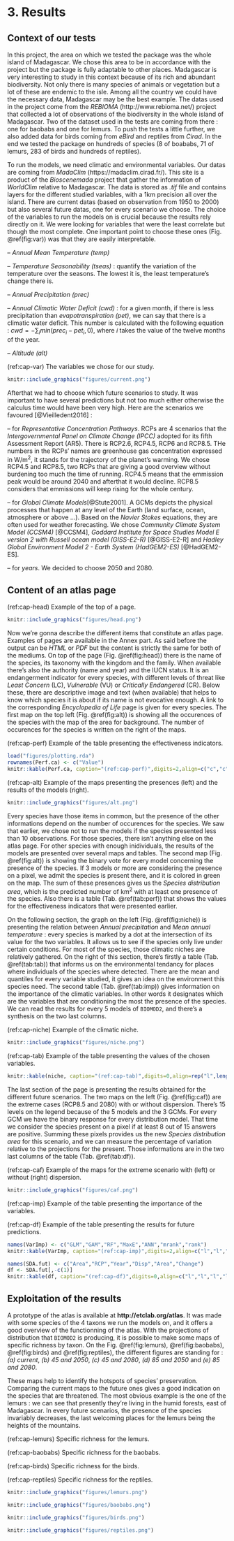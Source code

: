 # 3. Results

## Context of our tests

In this project, the area on which we tested the package was the whole island of Madagascar. We chose this area to be in accordance with the project but the package is fully adaptable to other places. Madagascar is very interesting to study in this context because of its rich and abundant biodiversity. Not only there is many species of animals or vegetation but a lot of these are endemic to the isle. Among all the country we could have the necessary data, Madagascar may be the best example. The datas used in the project come from the *REBIOMA* (http://www.rebioma.net/) project that collected a lot of observations of the biodiversity in the whole island of Madagascar. Two of the dataset used in the tests are coming from there : one for baobabs and one for lemurs. To push the tests a little further, we also added data for birds coming from *eBird* and reptiles from *Cirad*. In the end we tested the package on hundreds of species (8 of boababs, 71 of lemurs, 283 of birds and hundreds of reptiles).

To run the models, we need climatic and environmental variables. Our datas are coming from *MadaClim* (https://madaclim.cirad.fr/). This site is a product of the *Bioscenemada* project that gather the information of *WorldClim* relative to Madagascar. The data is stored as *.tif* file and contains layers for the different studied variables, with a 1km precision all over the island. There are current datas (based on observation from 1950 to 2000) but also several future datas, one for every scenario we choose. The choice of the variables to run the models on is crucial because the results rely directly on it. We were looking for variables that were the least correlate but though the most complete. One important point to choose these ones (Fig. \@ref(fig:var)) was that they are easily interpretable.

-- *Annual Mean Temperature (temp)*

-- *Temperature Seasonability (tseas)* : quantify the variation of the temperature over the seasons. The lowest it is, the least temperature's change there is. 

-- *Annual Precipitation (prec)*

-- *Annual Climatic Water Deficit (cwd)* : for a given month, if there is less precipitation than *evapotranspiration (pet)*, we can say that there is a climatic water deficit. This number is calculated with the following equation : $cwd=-\sum_{i} min(prec_{i} - pet_{i},0)$, where $i$ takes the value of the twelve months of the year.  

-- *Altitude (alt)*

(ref:cap-var) The variables we chose for our study.

```r
knitr::include_graphics("figures/current.png")
```

Afterthat we had to choose which future scenarios to study. It was important to have several predictions but not too much either otherwise the calculus time would have been very high. Here are the scenarios we favoured [@Vieilledent2016] :

-- for *Representative Concentration Pathways*. RCPs are 4 scenarios that the *Intergovernmental Panel on Climate Change (IPCC)* adopted for its fifth Assessment Report (AR5). There is RCP2.6, RCP4.5, RCP6 and RCP8.5. THe numbers in the RCPs' names are greenhouse gas concentration expressed in W/m^2^, it stands for the trajectory of the planet's warming. We chose RCP4.5 and RCP8.5, two RCPs that are giving a good overview without burdening too much the time of running. RCP4.5 means that the emmission peak would be around 2040 and afterthat it would decline. RCP8.5 considers that emmissions will keep rising for the whole century.  

-- for *Global Climate Models*[@Stute2001]. A GCMs depicts the physical processes that happen at any level of the Earth (land surface, ocean, atmosphere or above ...). Based on the *Navier Stokes* equations, they are often used for weather forecasting. We chose *Community Climate System Model (CCSM4)* [@CCSM4], *Goddard Institute for Space Studies Model E version 2 with Russell ocean model (GISS-E2-R)* [@GISS-E2-R] and *Hadley Global Environment Model 2 - Earth System (HadGEM2-ES)* [@HadGEM2-ES].

-- for *years*. We decided to choose 2050 and 2080.


## Content of an atlas page

(ref:cap-head) Example of the top of a page.

```r
knitr::include_graphics("figures/head.png")
```

Now we're gonna describe the different items that constitute an atlas page. Examples of pages are available in the Annex part.  As said before the output can be *HTML* or *PDF* but the content is strictly the same for both of the mediums. On top of the page (Fig. \@ref(fig:head)) there is the name of the species, its taxonomy with the kingdom and the family. When available there's also the authority (name and year) and the IUCN status. It is an endangerment indicator for every species, with different levels of threat like *Least Concern* (LC), *Vulnerable* (VU) or *Critically Endangered* (CR). Below these, there are descriptive image and text (when available) that helps to know which species it is about if its name is not evocative enough. A link to the corresponding *Encyclopedia of Life* page is given for every species. The first map on the top left (Fig. \@ref(fig:alt)) is showing all the occurences of the species with the map of the area for background. The number of occurences for the species is written on the right of the maps.

(ref:cap-perf) Example of the table presenting the effectiveness indicators.

```r
load("figures/plotting.rda")
rownames(Perf.ca) <- c("Value")
knitr::kable(Perf.ca, caption="(ref:cap-perf)",digits=2,align=c("c","c","c","c","c","c","c"))
```

(ref:cap-alt) Example of the maps presenting the presences (left) and the results of the models (right). 

```r
knitr::include_graphics("figures/alt.png")
```

Every species have those items in common, but the presence of the other informations depend on the number of occurences for the species. We saw that earlier, we chose not to run the models if the species presented less than 10 observations. For those species, there isn't anything else on the atlas page. For other species with enough inidividuals, the results of the models are presented over several maps and tables. The second map (Fig. \@ref(fig:alt)) is showing the binary vote for every model concerning the presence of the species. If 3 models or more are considering the presence on a pixel, we admit the species is present there, and it is colored in green on the map. The sum of these presences gives us the *Species distribution area*, which is the predicted number of km^2^ with at least one presence of the species. Also there is a table (Tab. \@ref(tab:perf)) that shows the values for the effectiveness indicators that were presented earlier.

On the following section, the graph on the left (Fig. \@ref(fig:niche)) is presenting the relation between *Annual precipitation* and *Mean annual temperature* : every species is marked by a dot at the intersection of its value for the two variables. It allows us to see if the species only live under certain conditions. For most of the species, those climatic niches are  relatively gathered. On the right of this section, there's firstly a table (Tab. \@ref(tab:tab)) that informs us on the environmental tendancy for places where individuals of the species where detected. There are the mean and quantiles for every variable studied, it gives an idea on the environment this species need. The second table (Tab. \@ref(tab:imp)) gives information on the importance of the climatic variables. In other words it designates which are the variables that are conditioning the most the presence of the species. We can read the results for every 5 models of `BIOMOD2`, and there's a synthesis on the two last columns.

(ref:cap-niche) Example of the climatic niche.

```r
knitr::include_graphics("figures/niche.png")
```

(ref:cap-tab) Example of the table presenting the values of the chosen variables.

```r
knitr::kable(niche, caption="(ref:cap-tab)",digits=0,align=rep("l",length(niche)+1))
```

The last section of the page is presenting the results obtained for the different future scenarios. The two maps on the left (Fig. \@ref(fig:caf)) are the extreme cases (RCP8.5 and 2080) with or without dispersion. There's 15 levels on the legend because of the 5 models and the 3 GCMs. For every GCM we have the binary response for every distribution model. That time we consider the species present on a pixel if at least 8 out of 15 answers are positive. Summing these pixels provides us the new *Species distribution area* for this scenario, and we can measure the percentage of variation relative to the projections for the present. Those informations are in the two last columns of the table (Tab. \@ref(tab:df)). 

(ref:cap-caf) Example of the maps for the extreme scenario with (left) or without (right) dispersion.

```r
knitr::include_graphics("figures/caf.png")
```

(ref:cap-imp) Example of the table presenting the importance of the variables.

(ref:cap-df) Example of the table presenting the results for future predictions.

```r
names(VarImp) <- c("GLM","GAM","RF","MaxE","ANN","mrank","rank")
knitr::kable(VarImp, caption="(ref:cap-imp)",digits=2,align=c("l","l","l","l","l","l","l","l"))
```

```r
names(SDA.fut) <- c("Area","RCP","Year","Disp","Area","Change")
df <- SDA.fut[,-c(1)]
knitr::kable(df, caption="(ref:cap-df)",digits=0,align=c("l","l","l","l","l","l"))
```



\pagebreak


## Exploitation of the results

A prototype of the atlas is available at **http://etclab.org/atlas**. It was made with some species of the 4 taxons we run the models on, and it offers a good overview of the functionning of the atlas. With the projections of distribution that `BIOMOD2` is producing, it is possible to make some maps of specific richness by taxon. On the Fig. \@ref(fig:lemurs), \@ref(fig:baobabs), \@ref(fig:birds) and \@ref(fig:reptiles), the different figures are standing for : *(a) current*, *(b) 45 and 2050*, *(c) 45 and 2080*, *(d) 85 and 2050* and *(e) 85 and 2080*. 

These maps help to identify the hotspots of species' preservation. Comparing the current maps to the future ones gives a good indication on the species that are threatened. The most obvious example is the one of the lemurs : we can see that presently they're living in the humid forests, east of Madagascar. In every future scenarios, the presence of the species invariably decreases, the last welcoming places for the lemurs being the heights of the mountains. 

(ref:cap-lemurs) Specific richness for the lemurs.

(ref:cap-baobabs) Specific richness for the baobabs.

(ref:cap-birds) Specific richness for the birds.

(ref:cap-reptiles) Specific richness for the reptiles.

```r
knitr::include_graphics("figures/lemurs.png")
```
```r
knitr::include_graphics("figures/baobabs.png")
```
```r
knitr::include_graphics("figures/birds.png")
```
```r
knitr::include_graphics("figures/reptiles.png")
```